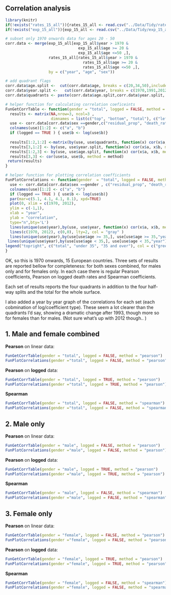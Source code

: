 Correlation analysis
----------------------------------


```r
library(knitr)
if(!exists("rates_15_all")){rates_15_all <- read.csv("../Data/Tidy/rates_15_all.csv")}
if(!exists("exp_15_all")){exp_15_all <- read.csv("../Data/Tidy/exp_15_all.csv")}

# subset only 1970 onwards data for ages 20 - 50
corr.data <- merge(exp_15_all[exp_15_all$year > 1970 & 
                                exp_15_all$age >= 20 & 
                                exp_15_all$age <=50 ,],
                   rates_15_all[rates_15_all$year > 1970 &
                                  rates_15_all$age >= 20 &
                                  rates_15_all$age <=50 ,],
                   by = c("year", "age", "sex"))

# add quadrant flags
corr.data$age.split <-  cut(corr.data$age, breaks = c(20,34,50),include.lowest=TRUE, labels=c("bottom","top"))
corr.data$year.split <-   cut(corr.data$year, breaks = c(1970,1991,2012),include.lowest=TRUE, labels=c("left","right"))
corr.data$quadrants <- paste(corr.data$age.split,corr.data$year.split, sep="-" )

# helper function for calculating correlation coeficeints
FunGetCorrTable <- function(gender = "total", logged = FALSE, method = "pearson") {
  results <- matrix(NA,nrow=3, ncol=3 , 
                    dimnames = list(c("top", "bottom", "total"), c("left", "right","total")))  
  use <- corr.data[corr.data$sex ==gender,c("residual_prop", "death_rate", "quadrants", "age.split", "year.split")]
  colnames(use)[1:2] <- c("a", "b")
  if (logged == TRUE ) { use$b <- log(use$b)}
  
  results[1:2,1:2] <-matrix(by(use, use$quadrants, function(x) cor(x$a, x$b, method = method)), c(2,2), byrow = TRUE)[2:1,]
  results[3,1:2] <- by(use, use$year.split, function(x) cor(x$a, x$b, method = method))
  results[1:2,3] <- by(use, use$age.split, function(x) cor(x$a, x$b, method = method))[2:1]
  results[3,3] <- cor(use$a, use$b, method = method)
 return(results)
}

# helper function for plotting correlation coefficients
FunPlotCorrelations <- function(gender  = "total", logged = FALSE, method = "pearson") {  
  use <- corr.data[corr.data$sex ==gender , c("residual_prop", "death_rate", "year", "age")]
  colnames(use)[1:2] <- c("a", "b")
  if (logged == TRUE ) { use$b <- log(use$b)}
  par(mar=c(5.1, 4.1, 4.1, 8.1), xpd=TRUE)
  plot(0, xlim = c(1970, 2012),
  ylim = c(-1,1),
  xlab = "year",
  ylab = "correlation",
  type="n",bty='L')
  lines(unique(use$year),by(use, use$year, function(x) cor(x$a, x$b, method = method)), lwd=2, col="green")
  lines(c(1970, 2012), c(0,0), lty=2, col = "gray" )
  lines(unique(use$year),by(use[use$age >= 35,], use[use$age >= 35,"year"], function(x) cor(x$a, x$b, method = method)), lwd=2, col="blue")
 lines(unique(use$year),by(use[use$age < 35,], use[use$age < 35,"year"], function(x) cor(x$a, x$b, method = method)), lwd=2, col="red")
legend("topright", c("total", "under 35", "35 and over"), col = c("green", "blue", "red"), lty = 1, lwd =2,inset=c(-.25,0))
}

```
OK, so this is 1970 onwards, 15 European countries.
Three sets of results are reported bellow for completeness: for both sexes combined, for males only and for females only. In each case there is regular Pearson coefficients, Pearson on logged death rates and Spearman coefficients. 

Each set of results reports the four quadrants in addition to the four half-way splits and the total for the whole surface. 

I also added a year by year graph of the correlations for each set (each cobmination of log/coefficient type). These seem a lot clearer than the quadrants I'd say, showing a dramatic change after 1993, though more so for females than for males. (Not sure what's up with 2012 though.. )

## 1. Male and female combined
**Pearson** on linear data:
```r
FunGetCorrTable(gender = "total", logged = FALSE, method = "pearson") 
FunPlotCorrelations(gender ="total", logged = FALSE, method = "pearson")

```

**Pearson** on **logged** data:
```r
FunGetCorrTable(gender = "total", logged = TRUE, method = "pearson") 
FunPlotCorrelations(gender ="total", logged = TRUE, method = "pearson")

```

**Spearman** 
```r
FunGetCorrTable(gender = "total", logged = FALSE, method = "spearman") 
FunPlotCorrelations(gender ="total", logged = FALSE, method = "spearman")


```

## 2. Male only 

 **Pearson** on linear data:
```r
FunGetCorrTable(gender = "male", logged = FALSE, method = "pearson") 
FunPlotCorrelations(gender ="male", logged = FALSE, method = "pearson")


```

**Pearson** on **logged** data:
```r

FunGetCorrTable(gender = "male", logged = TRUE, method = "pearson") 
FunPlotCorrelations(gender ="male", logged = TRUE, method = "pearson")

```

**Spearman**
```r
FunGetCorrTable(gender = "male", logged = FALSE, method = "spearman") 
FunPlotCorrelations(gender ="male", logged = FALSE, method = "spearman")


```


## 3. Female only 

**Pearson** on linear data:
```r
FunGetCorrTable(gender = "female", logged = FALSE, method = "pearson") 
FunPlotCorrelations(gender ="female", logged = FALSE, method = "pearson")


```

**Pearson** on **logged** data:
```r

FunGetCorrTable(gender = "female", logged = TRUE, method = "pearson") 
FunPlotCorrelations(gender ="female", logged = TRUE, method = "pearson")


```

**Spearman **
```r
FunGetCorrTable(gender = "female", logged = FALSE, method = "spearman") 
FunPlotCorrelations(gender ="female", logged = FALSE, method = "spearman")


```


